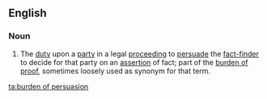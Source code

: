 ==English==

===Noun===
{{en-noun|?|head=[[burden]] [[of]] [[persuasion]]}}

# {{context|legal|lang=en}} The [[duty]] upon a [[party]] in a legal [[proceeding]] to [[persuade]] the [[fact-finder]] to decide for that party on an [[assertion]] of fact; part of the [[burden of proof]], sometimes loosely used as synonym for that term.

[[ta:burden of persuasion]]
